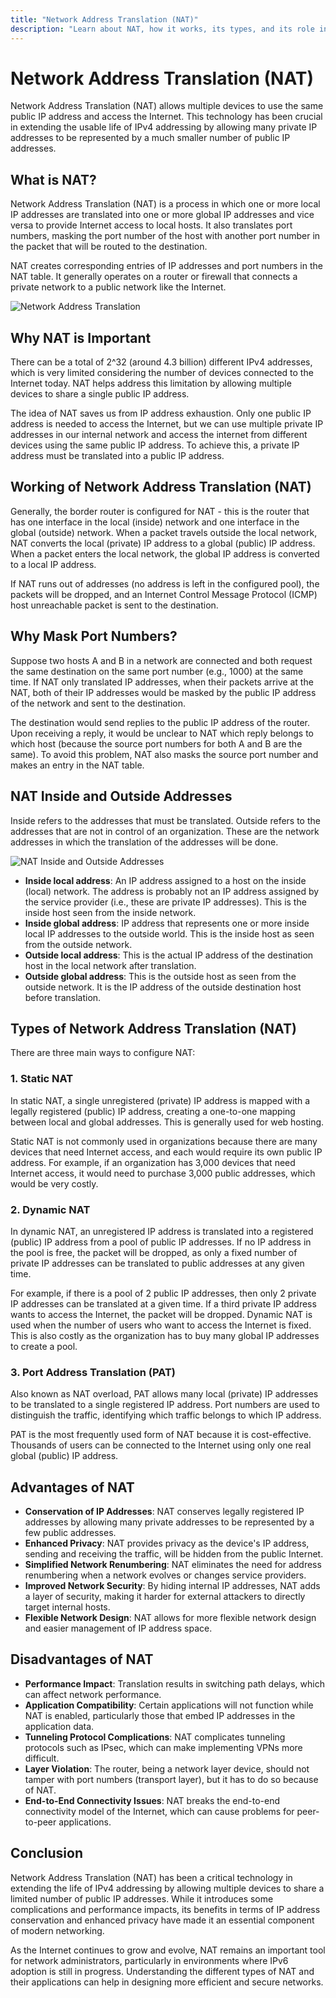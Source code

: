 ```yaml
---
title: "Network Address Translation (NAT)"
description: "Learn about NAT, how it works, its types, and its role in conserving IP addresses"
---
```


# Network Address Translation (NAT)

Network Address Translation (NAT) allows multiple devices to use the same public IP address and access the Internet. This technology has been crucial in extending the usable life of IPv4 addressing by allowing many private IP addresses to be represented by a much smaller number of public IP addresses.

## What is NAT?

Network Address Translation (NAT) is a process in which one or more local IP addresses are translated into one or more global IP addresses and vice versa to provide Internet access to local hosts. It also translates port numbers, masking the port number of the host with another port number in the packet that will be routed to the destination.

NAT creates corresponding entries of IP addresses and port numbers in the NAT table. It generally operates on a router or firewall that connects a private network to a public network like the Internet.

<img className="max-w-xl rounded-xl mx-auto" src="/images/nat-diagram.jpg" alt="Network Address Translation" />

## Why NAT is Important

There can be a total of 2^32 (around 4.3 billion) different IPv4 addresses, which is very limited considering the number of devices connected to the Internet today. NAT helps address this limitation by allowing multiple devices to share a single public IP address.

The idea of NAT saves us from IP address exhaustion. Only one public IP address is needed to access the Internet, but we can use multiple private IP addresses in our internal network and access the internet from different devices using the same public IP address. To achieve this, a private IP address must be translated into a public IP address.

## Working of Network Address Translation (NAT)

Generally, the border router is configured for NAT - this is the router that has one interface in the local (inside) network and one interface in the global (outside) network. When a packet travels outside the local network, NAT converts the local (private) IP address to a global (public) IP address. When a packet enters the local network, the global IP address is converted to a local IP address.

If NAT runs out of addresses (no address is left in the configured pool), the packets will be dropped, and an Internet Control Message Protocol (ICMP) host unreachable packet is sent to the destination.

## Why Mask Port Numbers?

Suppose two hosts A and B in a network are connected and both request the same destination on the same port number (e.g., 1000) at the same time. If NAT only translated IP addresses, when their packets arrive at the NAT, both of their IP addresses would be masked by the public IP address of the network and sent to the destination.

The destination would send replies to the public IP address of the router. Upon receiving a reply, it would be unclear to NAT which reply belongs to which host (because the source port numbers for both A and B are the same). To avoid this problem, NAT also masks the source port number and makes an entry in the NAT table.

## NAT Inside and Outside Addresses

Inside refers to the addresses that must be translated. Outside refers to the addresses that are not in control of an organization. These are the network addresses in which the translation of the addresses will be done.

<img className="max-w-xl rounded-xl mx-auto" src="/images/nat-addresses.png" alt="NAT Inside and Outside Addresses" />

- **Inside local address**: An IP address assigned to a host on the inside (local) network. The address is probably not an IP address assigned by the service provider (i.e., these are private IP addresses). This is the inside host seen from the inside network.
- **Inside global address**: IP address that represents one or more inside local IP addresses to the outside world. This is the inside host as seen from the outside network.
- **Outside local address**: This is the actual IP address of the destination host in the local network after translation.
- **Outside global address**: This is the outside host as seen from the outside network. It is the IP address of the outside destination host before translation.

## Types of Network Address Translation (NAT)

There are three main ways to configure NAT:

### 1. Static NAT

In static NAT, a single unregistered (private) IP address is mapped with a legally registered (public) IP address, creating a one-to-one mapping between local and global addresses. This is generally used for web hosting.

Static NAT is not commonly used in organizations because there are many devices that need Internet access, and each would require its own public IP address. For example, if an organization has 3,000 devices that need Internet access, it would need to purchase 3,000 public addresses, which would be very costly.

### 2. Dynamic NAT

In dynamic NAT, an unregistered IP address is translated into a registered (public) IP address from a pool of public IP addresses. If no IP address in the pool is free, the packet will be dropped, as only a fixed number of private IP addresses can be translated to public addresses at any given time.

For example, if there is a pool of 2 public IP addresses, then only 2 private IP addresses can be translated at a given time. If a third private IP address wants to access the Internet, the packet will be dropped. Dynamic NAT is used when the number of users who want to access the Internet is fixed. This is also costly as the organization has to buy many global IP addresses to create a pool.

### 3. Port Address Translation (PAT)

Also known as NAT overload, PAT allows many local (private) IP addresses to be translated to a single registered IP address. Port numbers are used to distinguish the traffic, identifying which traffic belongs to which IP address.

PAT is the most frequently used form of NAT because it is cost-effective. Thousands of users can be connected to the Internet using only one real global (public) IP address.

## Advantages of NAT

- **Conservation of IP Addresses**: NAT conserves legally registered IP addresses by allowing many private addresses to be represented by a few public addresses.
- **Enhanced Privacy**: NAT provides privacy as the device's IP address, sending and receiving the traffic, will be hidden from the public Internet.
- **Simplified Network Renumbering**: NAT eliminates the need for address renumbering when a network evolves or changes service providers.
- **Improved Network Security**: By hiding internal IP addresses, NAT adds a layer of security, making it harder for external attackers to directly target internal hosts.
- **Flexible Network Design**: NAT allows for more flexible network design and easier management of IP address space.

## Disadvantages of NAT

- **Performance Impact**: Translation results in switching path delays, which can affect network performance.
- **Application Compatibility**: Certain applications will not function while NAT is enabled, particularly those that embed IP addresses in the application data.
- **Tunneling Protocol Complications**: NAT complicates tunneling protocols such as IPsec, which can make implementing VPNs more difficult.
- **Layer Violation**: The router, being a network layer device, should not tamper with port numbers (transport layer), but it has to do so because of NAT.
- **End-to-End Connectivity Issues**: NAT breaks the end-to-end connectivity model of the Internet, which can cause problems for peer-to-peer applications.

## Conclusion

Network Address Translation (NAT) has been a critical technology in extending the life of IPv4 addressing by allowing multiple devices to share a limited number of public IP addresses. While it introduces some complications and performance impacts, its benefits in terms of IP address conservation and enhanced privacy have made it an essential component of modern networking.

As the Internet continues to grow and evolve, NAT remains an important tool for network administrators, particularly in environments where IPv6 adoption is still in progress. Understanding the different types of NAT and their applications can help in designing more efficient and secure networks.
